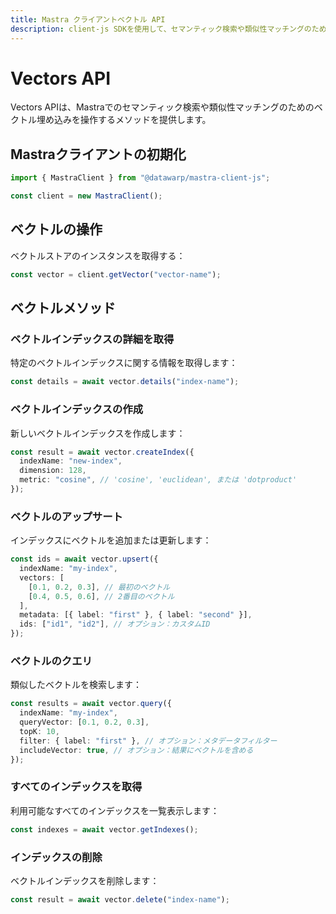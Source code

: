 ```yaml
---
title: Mastra クライアントベクトル API
description: client-js SDKを使用して、セマンティック検索や類似性マッチングのためのベクトル埋め込みをMastraで操作する方法を学びます。
---
```


# Vectors API

Vectors APIは、Mastraでのセマンティック検索や類似性マッチングのためのベクトル埋め込みを操作するメソッドを提供します。

## Mastraクライアントの初期化

```typescript
import { MastraClient } from "@datawarp/mastra-client-js";

const client = new MastraClient();
```

## ベクトルの操作

ベクトルストアのインスタンスを取得する：

```typescript
const vector = client.getVector("vector-name");
```

## ベクトルメソッド

### ベクトルインデックスの詳細を取得

特定のベクトルインデックスに関する情報を取得します：

```typescript
const details = await vector.details("index-name");
```

### ベクトルインデックスの作成

新しいベクトルインデックスを作成します：

```typescript
const result = await vector.createIndex({
  indexName: "new-index",
  dimension: 128,
  metric: "cosine", // 'cosine', 'euclidean', または 'dotproduct'
});
```

### ベクトルのアップサート

インデックスにベクトルを追加または更新します：

```typescript
const ids = await vector.upsert({
  indexName: "my-index",
  vectors: [
    [0.1, 0.2, 0.3], // 最初のベクトル
    [0.4, 0.5, 0.6], // 2番目のベクトル
  ],
  metadata: [{ label: "first" }, { label: "second" }],
  ids: ["id1", "id2"], // オプション：カスタムID
});
```

### ベクトルのクエリ

類似したベクトルを検索します：

```typescript
const results = await vector.query({
  indexName: "my-index",
  queryVector: [0.1, 0.2, 0.3],
  topK: 10,
  filter: { label: "first" }, // オプション：メタデータフィルター
  includeVector: true, // オプション：結果にベクトルを含める
});
```

### すべてのインデックスを取得

利用可能なすべてのインデックスを一覧表示します：

```typescript
const indexes = await vector.getIndexes();
```

### インデックスの削除

ベクトルインデックスを削除します：

```typescript
const result = await vector.delete("index-name");
```
